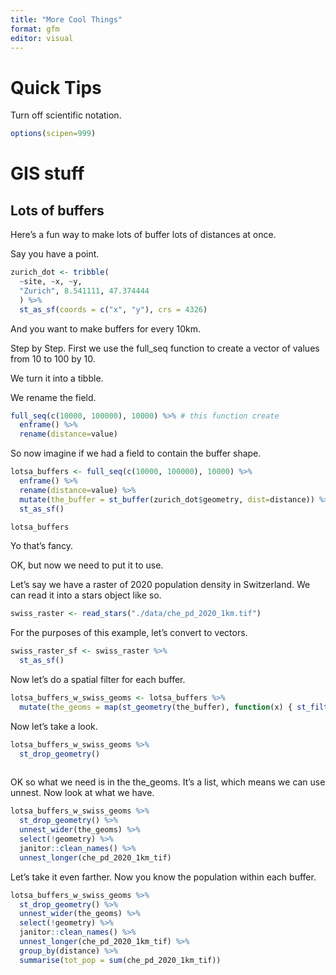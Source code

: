 ```yaml
---
title: "More Cool Things"
format: gfm
editor: visual
---
```


# Quick Tips

Turn off scientific notation. 

```r
options(scipen=999)
```


# GIS stuff

## Lots of buffers

Here's a fun way to make lots of buffer lots of distances at once. 

Say you have a point. 

```r
zurich_dot <- tribble(
  ~site, ~x, ~y,
  "Zurich", 8.541111, 47.374444
  ) %>%
  st_as_sf(coords = c("x", "y"), crs = 4326)
```

And you want to make buffers for every 10km. 

Step by Step. First we use the full_seq function to create a vector of values from 10 to 100 by 10. 

We turn it into a tibble. 

We rename the field. 

```r
full_seq(c(10000, 100000), 10000) %>% # this function create
  enframe() %>% 
  rename(distance=value) 
```

So now imagine if we had a field to contain the buffer shape. 

```r
lotsa_buffers <- full_seq(c(10000, 100000), 10000) %>% 
  enframe() %>% 
  rename(distance=value) %>%
  mutate(the_buffer = st_buffer(zurich_dot$geometry, dist=distance)) %>%
  st_as_sf()

lotsa_buffers
```

Yo that's fancy. 

OK, but now we need to put it to use. 

Let's say we have a raster of 2020 population density in Switzerland. We can read it into a stars object like so. 

```r
swiss_raster <- read_stars("./data/che_pd_2020_1km.tif")
```

For the purposes of this example, let's convert to vectors. 

```r
swiss_raster_sf <- swiss_raster %>%
  st_as_sf()
```

Now let's do a spatial filter for each buffer. 

```r
lotsa_buffers_w_swiss_geoms <- lotsa_buffers %>%
  mutate(the_geoms = map(st_geometry(the_buffer), function(x) { st_filter(swiss_raster_sf, x) }))
```

Now let's take a look. 

```r
lotsa_buffers_w_swiss_geoms %>%
  st_drop_geometry() 
  
```

OK so what we need is in the the_geoms. It's a list, which means we can use unnest. Now look at what we have. 

```r
lotsa_buffers_w_swiss_geoms %>%
  st_drop_geometry() %>% 
  unnest_wider(the_geoms) %>%
  select(!geometry) %>% 
  janitor::clean_names() %>% 
  unnest_longer(che_pd_2020_1km_tif)
```

Let's take it even farther. Now you know the population within each buffer. 

```r
lotsa_buffers_w_swiss_geoms %>%
  st_drop_geometry() %>% 
  unnest_wider(the_geoms) %>%
  select(!geometry) %>% 
  janitor::clean_names() %>% 
  unnest_longer(che_pd_2020_1km_tif) %>%
  group_by(distance) %>%
  summarise(tot_pop = sum(che_pd_2020_1km_tif))
```

